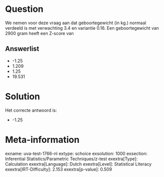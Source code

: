 Question
========

We nemen voor deze vraag aan dat geboortegewicht (in kg.) normaal
verdeeld is met verwachting 3.4 en variantie 0.16. Een geboortegewicht
van 2900 gram heeft een Z-score van

Answerlist
----------

* -1.25
* 1.209
* 1.25
* 19.531

Solution
========

Het correcte antwoord is: 

* -1.25

Meta-information
================
exname: uva-test-1766-nl
extype: schoice
exsolution: 1000
exsection: Inferential Statistics/Parametric Techniques/z-test
exextra[Type]: Calculation
exextra[Language]: Dutch
exextra[Level]: Statistical Literacy
exextra[IRT-Difficulty]: 2.153
exextra[p-value]: 0.509
